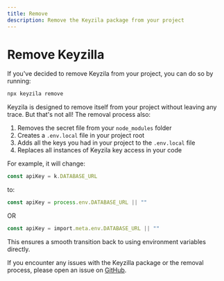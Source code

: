 ```yaml
---
title: Remove
description: Remove the Keyzila package from your project
---
```


# Remove Keyzilla

If you've decided to remove Keyzila from your project, you can do so by running:

```bash
npx keyzila remove
```

Keyzila is designed to remove itself from your project without leaving any trace. But that's not all! The removal process also:

1. Removes the secret file from your `node_modules` folder
2. Creates a `.env.local` file in your project root
3. Adds all the keys you had in your project to the `.env.local` file
4. Replaces all instances of Keyzila key access in your code

For example, it will change:

```ts
const apiKey = k.DATABASE_URL
```

to:

```ts
const apiKey = process.env.DATABASE_URL || ""
```

OR 

```ts
const apiKey = import.meta.env.DATABASE_URL || ""
```

This ensures a smooth transition back to using environment variables directly.

If you encounter any issues with the Keyzilla package or the removal process, please open an issue on [GitHub](https://github.com/zaluty/keyzila/issues/new/choose).
